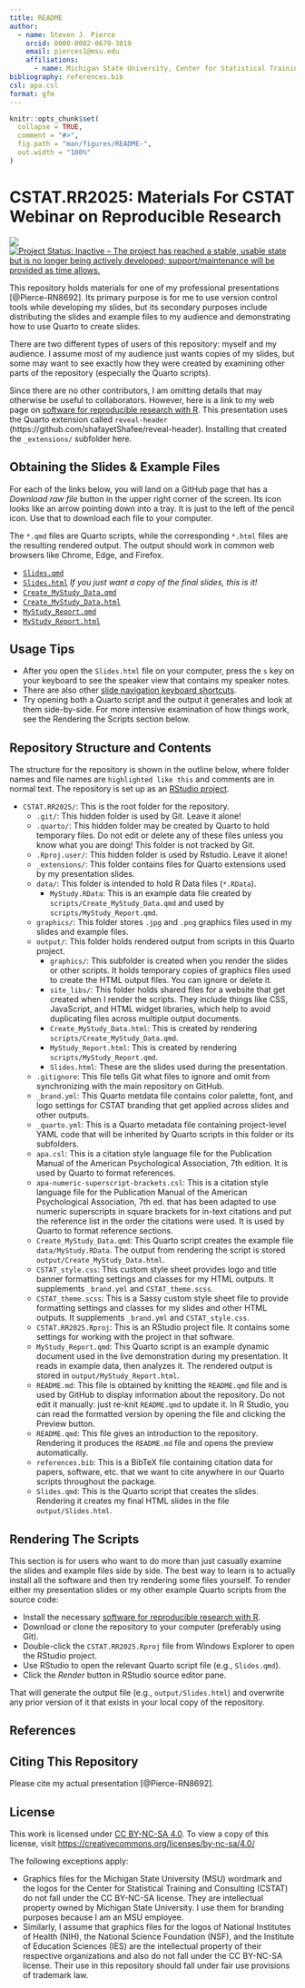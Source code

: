 ```yaml
---
title: README
author: 
  - name: Steven J. Pierce
    orcid: 0000-0002-0679-3019
    email: pierces1@msu.edu
    affiliations: 
      - name: Michigan State University, Center for Statistical Training and Consulting
bibliography: references.bib
csl: apa.csl
format: gfm
---
```


<!-- README.md is generated from README.Rmd. Please edit that file -->

```r
knitr::opts_chunk$set(
  collapse = TRUE,
  comment = "#>",
  fig.path = "man/figures/README-",
  out.width = "100%"
)
```

# CSTAT.RR2025: Materials For CSTAT Webinar on Reproducible Research

<!-- badges: start -->
[![](https://img.shields.io/badge/lifecycle-stable-brightgreen.svg)](https://lifecycle.r-lib.org/articles/stages.html#stable)
[![Project Status: Inactive – The project has reached a stable, usable state but is no longer being actively developed; support/maintenance will be provided as time allows.](https://www.repostatus.org/badges/latest/inactive.svg)](https://www.repostatus.org/#inactive)
<!-- badges: end -->

This repository holds materials for one of my professional presentations 
[@Pierce-RN8692]. Its primary purpose is for me to use version control tools 
while developing my slides, but its secondary purposes include distributing the 
slides and example files to my audience and demonstrating how to use Quarto to 
create slides. 

There are two different types of users of this repository: myself and my
audience. I assume most of my audience just wants copies of my slides, but some
may want to see exactly how they were created by examining other parts of the
repository (especially the Quarto scripts).

Since there are no other contributors, I am omitting details that may
otherwise be useful to collaborators. However, here is a link to my web page on
[software for reproducible research with R](https://sjpierce.github.io/rr_software.html). 
This presentation uses the Quarto extension called `reveal-header` 
(https://github.com/shafayetShafee/reveal-header). Installing that created the 
`_extensions/` subfolder here.  

## Obtaining the Slides & Example Files
For each of the links below, you will land on a GitHub page that has a 
*Download raw file* button in the upper right corner of the screen. Its icon
looks like an arrow pointing down into a tray. It is just to the left of the
pencil icon. Use that to download each file to your computer.

The `*.qmd` files are Quarto scripts, while the corresponding `*.html` files are 
the resulting rendered output. The output should work in common web browsers 
like Chrome, Edge, and Firefox. 

* [`Slides.qmd`](https://github.com/sjpierce/CSTAT.RR2025/blob/main/Slides.qmd)           
* [`Slides.html`](https://github.com/sjpierce/CSTAT.RR2025/blob/main/output/Slides.html) 
  *If you just want a copy of the final slides, this is it!*
* [`Create_MyStudy_Data.qmd`](https://github.com/sjpierce/CSTAT.RR2025/blob/main/Create_MyStudy_Data.qmd)
* [`Create_MyStudy_Data.html`](https://github.com/sjpierce/CSTAT.RR2025/blob/main/output/Create_MyStudy_Data.html)
* [`MyStudy_Report.qmd`](https://github.com/sjpierce/CSTAT.RR2025/blob/main/MyStudy_Report.qmd)
* [`MyStudy_Report.html`](https://github.com/sjpierce/CSTAT.RR2025/blob/main/output/MyStudy_Report.html)

## Usage Tips

* After you open the `Slides.html` file on your computer, press the `s` key on 
  your keyboard to see the speaker view that contains my speaker notes. 
* There are also other 
  [slide navigation keyboard shortcuts](https://quarto.org/docs/presentations/revealjs/presenting.html). 
* Try opening both a Quarto script and the output it generates and look at them 
  side-by-side. For more intensive examination of how things work, see the 
  Rendering the Scripts section below. 

## Repository Structure and Contents
The structure for the repository is shown in the outline below, where folder names 
and file names are `highlighted like this` and comments are in normal text.
The repository is set up as an 
[RStudio project](https://support.rstudio.com/hc/en-us/articles/200526207-Using-RStudio-Projects). 

* `CSTAT.RR2025/`: This is the root folder for the repository.
    * `.git/`: This hidden folder is used by Git. Leave it alone!
    * `.quarto/`: This hidden folder may be created by Quarto to hold temporary 
      files. Do not edit or delete any of these files unless you know what you 
      are doing! This folder is not tracked by Git.
    * `.Rproj.user/`: This hidden folder is used by Rstudio. Leave it alone!
    * `_extensions/`: This folder contains files for Quarto extensions used by 
      my presentation slides. 
    * `data/`: This folder is intended to hold R Data files (`*.RData`). 
        * `MyStudy.RData`: This is an example data file created by 
          `scripts/Create_MyStudy_Data.qmd` and used by 
          `scripts/MyStudy_Report.qmd`. 
    * `graphics/`: This folder stores `.jpg` and `.png` graphics files used in 
      my slides and example files. 
    * `output/`: This folder holds rendered output from scripts in this Quarto 
      project. 
        * `graphics/`: This subfolder is created when you render the slides or 
          other scripts. It holds temporary copies of graphics files used to 
          create the HTML output files. You can ignore or delete it. 
        * `site_libs/`: This folder holds shared files for a website that get 
          created when I render the scripts. They include things like CSS, 
          JavaScript, and HTML widget libraries, which help to avoid duplicating 
          files across multiple output documents. 
        * `Create_MyStudy_Data.html`: This is created by rendering 
          `scripts/Create_MyStudy_Data.qmd`. 
        * `MyStudy_Report.html`: This is created by rendering 
          `scripts/MyStudy_Report.qmd`.
        * `Slides.html`: These are the slides used during the presentation. 
    * `.gitignore`: This file tells Git what files to ignore and omit from 
      synchronizing with the main repository on GitHub.
    * `_brand.yml`: This Quarto metdata file contains color palette, font, and 
      logo settings for CSTAT branding that get applied across slides and other 
      outputs.  
    * `_quarto.yml`: This is a Quarto metadata file containing project-level 
      YAML code that will be inherited by Quarto scripts in this folder or its 
      subfolders.  
    * `apa.csl`: This is a citation style language file for the Publication 
      Manual of the American Psychological Association, 7th edition. It is used
      by Quarto to format references.
    * `apa-numeric-superscript-brackets.csl`: This is a citation style 
      language file for the Publication Manual of the American Psychological 
      Association, 7th ed. that has been adapted to use numeric superscripts
      in square brackets for in-text citations and put the reference list in 
      the order the citations were used. It is used by Quarto to format 
      reference sections. 
    * `Create_MyStudy_Data.qmd`: This Quarto script creates the example file 
      `data/MyStudy.RData`. The output from rendering the script is stored 
      `output/Create_MyStudy_Data.html`. 
    * `CSTAT_style.css`: This custom style sheet provides logo and title banner 
      formatting settings and classes for my HTML outputs. It supplements 
      `_brand.yml` and `CSTAT_theme.scss`. 
    * `CSTAT_theme.scss`: This is a Sassy custom style sheet file to provide 
      formatting settings and classes for my slides and other HTML outputs. It 
      supplements `_brand.yml` and `CSTAT_style.css`. 
    * `CSTAT.RR2025.Rproj`: This is an RStudio project file. It contains 
      some settings for working with the project in that software. 
    * `MyStudy_Report.qmd`: This Quarto script is an example dynamic document 
      used in the live demonstration during my presentation. It reads in example 
      data, then analyzes it. The rendered output is stored in 
      `output/MyStudy_Report.html`. 
    * `README.md`: This file is obtained by knitting the `README.qmd` file and 
      is used by GitHub to display information about the repository. Do not edit 
      it manually: just re-knit `README.qmd` to update it. In R Studio, you can 
      read the formatted version by opening the file and clicking the Preview 
      button.
    * `README.qmd`: This file gives an introduction to the repository. Rendering
      it produces the `README.md` file and opens the preview automatically. 
    * `references.bib`: This is a BibTeX file containing citation data for 
      papers, software, etc. that we want to cite anywhere in our Quarto 
      scripts throughout the package. 
    * `Slides.qmd`: This is the Quarto script that creates the slides. Rendering 
      it creates my final HTML slides in the file `output/Slides.html`. 

## Rendering The Scripts
This section is for users who want to do more than just casually examine the 
slides and example files side by side. The best way to learn is to actually 
install all the software and then try rendering some files yourself. To render 
either my presentation slides or my other example Quarto scripts from the source 
code:

* Install the necessary 
  [software for reproducible research with R](https://sjpierce.github.io/rr_software.html).
* Download or clone the repository to your computer (preferably using Git). 
* Double-click the `CSTAT.RR2025.Rproj` file from Windows Explorer to open 
  the RStudio project.
* Use RStudio to open the relevant Quarto script file (e.g., `Slides.qmd`).
* Click the *Render* button in RStudio source editor pane. 

That will generate the output file (e.g., `output/Slides.html`) and overwrite 
any prior version of it that exists in your local copy of the repository. 

## References 
::: {#refs}
:::

## Citing This Repository
Please cite my actual presentation [@Pierce-RN8692]. 

## License
This work is licensed under [CC BY-NC-SA 4.0](https://creativecommons.org/licenses/by-nc-sa/4.0/?ref=chooser-v1). 
To view a copy of this license, visit 
[https://creativecommons.org/licenses/by-nc-sa/4.0/](https://creativecommons.org/licenses/by-nc-sa/4.0/)

The following exceptions apply: 

* Graphics files for the Michigan State University (MSU) wordmark and the logos 
  for the Center for Statistical Training and Consulting (CSTAT) do not fall 
  under the CC BY-NC-SA license. They are intellectual property owned by 
  Michigan State University. I use them for branding purposes because I am an 
  MSU employee. 
* Similarly, I assume that graphics files for the logos of National Institutes 
  of Health (NIH), the National Science Foundation (NSF), and the Institute of 
  Education Sciences (IES) are the intellectual property of their respective 
  organizations and also do not fall under the CC BY-NC-SA license. Their use in 
  this repository should fall under fair use provisions of trademark law.
